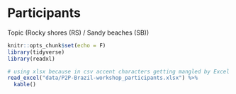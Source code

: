 # Participants

Topic (Rocky shores (RS) / Sandy beaches (SB))

```r
knitr::opts_chunk$set(echo = F)
library(tidyverse)
library(readxl)
```

```r
# using xlsx because in csv accent characters getting mangled by Excel
read_excel("data/P2P-Brazil-workshop_participants.xlsx") %>%
  kable()
```



